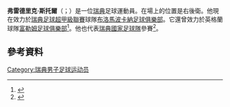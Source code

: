 '''弗雷德里克·斯托爾'''（{{lang-sv|Fredrik Stoor}}；{{bd|1984年|2月28日}}）是一位[[瑞典|瑞典]]足球運動員。在場上的位置是右後衛。他現在效力於[[瑞典足球超甲級聯賽|瑞典足球超甲級聯賽]]球隊[[布洛馬波卡納足球俱樂部|布洛馬波卡納足球俱樂部]]。它還曾效力於英格蘭球隊[[富勒姆足球俱樂部|富勒姆足球俱樂部]]<ref>{{Cite news| url = http://www.dailymail.co.uk/sport/football/article-1032615/Fulham-favourites-land-Fredrik-Stoor-chasing-pack.html| title = Fulham favourites to land Fredrik Stoor but there is a chasing pack| date = 6 July 2008| accessdate = 8 November 2013| work = Daily Mail| archive-date = 2015-07-12| archive-url = https://web.archive.org/web/20150712044631/http://www.dailymail.co.uk/sport/football/article-1032615/Fulham-favourites-land-Fredrik-Stoor-chasing-pack.html| dead-url = no}}</ref>。他也代表[[瑞典國家足球隊|瑞典國家足球隊]]參賽<ref>{{Cite news| url = http://www.skysports.com/story/0,19528,14625_3610058,00.html| title = Fredrik Stoor| date = 29 May 2008| accessdate = 30 October 2008| work = Sky Sports| archive-date = 2016-03-04| archive-url = https://web.archive.org/web/20160304230625/http://www.skysports.com/story/0,19528,14625_3610058,00.html| dead-url = no}}</ref>。
==參考資料==
{{Reflist}}
{{2008年歐洲足球錦標賽瑞典參賽名單}}
{{DEFAULTSORT: Stoor, Fredrik}}
[[Category:瑞典男子足球运动员|Category:瑞典男子足球运动员]]